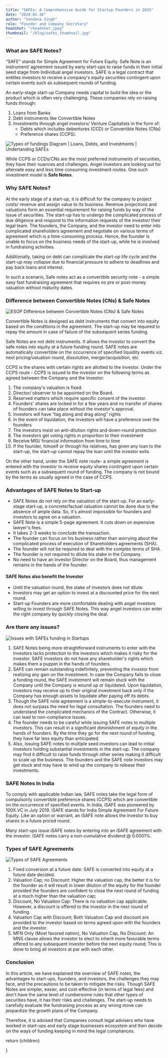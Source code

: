 ```yaml
---
title: "SAFEs: A Comprehensive Guide for Startup Founders in 2025"
date: "2024-01-26"
author: "Vandana Singh"
role: "Founder and Company Secretary"
headshot: "/headshot.jpeg"
thumbnail: "/blog/safes_thumbnail.jpg"
---
```


### What are SAFE Notes?

“SAFE” stands for Simple Agreement for Future Equity. Safe Note is an instrument/ agreement issued by early start-ups to raise funds in their initial seed stage from Individual angel investors. SAFE is a legal contract that entitles investors to receive a company&apos;s equity securities contingent upon certain events such as subsequent rounds of funding.

An early-stage start-up Company needs capital to build the idea or the product which is often very challenging. These companies rely on raising funds through:

1. Loans from Banks
2. Debt instruments like Convertible Notes
3. Investments through angel investors/ Venture Capitalists in the form of:
   - Debts which includes debentures (CCD) or Convertible Notes (CNs)
   - Preference shares (CCPS).

<img src="/blog/esops/pic1.png" alt="Types of fundings Diagram | Loans, Debts, and Investments | Undertanding SAFEs" className="w-full rounded-lg my-8 border shadow-sm" />

While CCPS or CCDs/CNs are the most preferred instruments of securities, they have their nuances and challenges. Angel investors are looking out for alternate easy and less time consuming investment routes. One such investment model is **Safe Notes**.

### Why SAFE Notes?

At the early stage of a start-up, it is difficult for the company to project costs/ revenue and assign value to its business. Revenue projections and valuations form an essential requirement for raising funds by way of the issue of securities. The start-up has to undergo the complicated process of due diligence and respond to the information requests of the investor/ their legal team. The founders, the Company, and the investor need to enter into complicated shareholders agreement and negotiate on various terms of agreement which is a time-consuming process. Hence, the founder is unable to focus on the business needs of the start-up, while he is involved in fundraising activities.

Additionally, taking on debt can complicate the start-up life cycle and the start-up may collapse due to financial pressure to adhere to deadlines and pay back loans and interest.

In such a scenario, Safe notes act as a convertible security note - a simple easy fast fundraising agreement that requires no pre or post-money valuation without maturity dates.

### Difference between Convertible Notes (CNs) & Safe Notes

<img src="/blog/esops/pic2.png" alt="ESOP Difference between Convertible Notes (CNs) & Safe Notes" className="w-full rounded-lg my-8 border shadow-sm" />

Convertible Notes is designed as debt instruments that convert into equity based on the conditions in the agreement. The start-up may be required to repay the amount in case of failure of the subsequent series funding.

Safe Notes are not debt instruments. It allows the investor to convert the safe notes into equity at a future funding round. SAFE notes are automatically convertible on the occurrence of specified liquidity events viz. next pricing/valuation round, dissolution, merger/acquisition, etc

CCPS is the shares with certain rights are allotted to the investor. Under the CCPS route - CCPS is issued to the investor on the following terms as agreed between the Company and the Investor:

1. The company&apos;s valuation is fixed.
2. Director/ observer to be appointed on the Board.
3. Reserved matters which require specific consent of the investor.
4. Founders&apos; shares are locked in for a few years and no transfer of shares of founders can take place without the investor&apos;s approval.
5. Investors will have “tag along and drag along” rights
6. In the event of liquidation, the investors will have a preference over the founders
7. The investors insist on anti-dilution rights and down-round protection
8. The investors get voting rights in proportion to their investment
9. Receive MIS/ financial information from time to time
10. If the founder, himself or through his relatives, has given any loan to the start-up, the start-up cannot repay the loan until the investor exits

On the other hand, under the SAFE note route- a simple agreement is entered with the investor to receive equity shares contingent upon certain events such as a subsequent round of funding. The company is not bound by the terms as usually agreed in the case of CCPS.


### Advantages of SAFE Notes to Start-up

- SAFE Notes do not rely on the valuation of the start-up. For an early-stage start-up, a concrete/factual valuation cannot be done due to the absence of ample data. So, it&apos;s almost impossible for founders and investors to agree on a valuation.
- SAFE Note is a simple 5-page agreement. It cuts down on expensive lawyer&apos;s fees.
- It takes 2-3 weeks to conclude the transaction.
- The founder can focus on his business rather than worrying about the complicated process of execution of Shareholders agreements (SHA).
- The founder will not be required to deal with the complex terms of SHA.
- The founder is not required to dilute his stake in the Company.
- No need to have an Investor Director on the Board, thus management remains in the hands of the founder.

#### SAFE Notes also benefit the Investor

- Until the valuation round, the stake of investors does not dilute.
- Investors may get an option to invest at a discounted price for the next round.
- Start-up Founders are more comfortable dealing with angel investors willing to invest through SAFE Notes. This way angel investors can enter the right company by quickly closing the deal.

### Are there any issues?

<img src="/blog/esops/pic3.png" alt="Issues with SAFEs funding in Startups" className="w-full rounded-lg my-8 border shadow-sm" />


1. SAFE Notes being more straightforward instruments to enter with the investors lacks protection to the investors which makes it risky for the investor. SAFE investors do not have any shareholder&apos;s rights which makes them a puppet in the hands of founders.
2. SAFE can remain outstanding indefinitely, preventing the investor from realizing any gain on the investment. In case the Company fails to close a funding round, the SAFE investment will remain stuck with the Company until the Company is wound up or liquidated. Upon liquidation, investors may receive up to their original investment back only if the Company has enough assets to liquidate after paying off its debts.
3. Though the SAFE note agreement is a simple-to-execute instrument, it does not surpass the need for legal consultation. The founders need to understand the complicated mechanics of the Contract. Otherwise, it can lead to non-compliance issues.
4. The founder needs to be careful while issuing SAFE notes to multiple investors. This can result in a significant diminishment of equity in the hands of founders. By the time they go for the next round of funding, they have far less equity than anticipated.
5. Also, issuing SAFE notes to multiple seed investors can lead to initial investors holding substantial investments in the start-up. The company may find it difficult to raise funds through other series making it difficult to scale up the business. The founders and the SAFE note Investors may get stuck and may have to wind up the company to release their investments.

### SAFE Notes In India

To comply with applicable Indian law, SAFE notes take the legal form of compulsorily convertible preference shares (CCPS) which are convertible on the occurrence of specified events. In India, iSAFE was pioneered by 100X.VC in July 2019. iSAFE stands for India Simple Agreement For Future Equity. Like an option or warrant, an iSAFE note allows the investor to buy shares in a future priced round.

Many start-ups issue iSAFE notes by entering into an iSAFE agreement with the investor. iSAFE notes carry a non-cumulative dividend @ 0.0001%.

### Types of SAFE Agreements

<img src="/blog/esops/pic4.png" alt="Types of SAFE Agreements" className="w-full rounded-lg my-8 border shadow-sm" />


1. Fixed conversion at a future date: SAFE is converted into equity at a future date decided.
2. Valuation Cap; no Discount: Higher the valuation cap, the better it is for the founder as it will result in lower dilution of the equity for the founder provided the founders are confident to close the next round of funding at a much higher than the valuation cap;
3. Discount, No Valuation Cap: There is no valuation cap applicable. However, a discount is offered to the investor in the next round of funding.
4. Valuation Cap with Discount; Both Valuation Cap and discount are provided to the investor based on terms agreed upon with the founders and the investor.
5. MFN Only (Most favored nation), No Valuation Cap, No Discount: An MNS clause allows the investor to elect to inherit more favorable terms offered to any subsequent investor before the next equity round; This is done to bring all investors at par with each other.

### Conclusion

In this article, we have explained the overview of SAFE notes, the advantages to start-ups, founders, and investors, the challenges they may face, and the precautions to be taken to mitigate the risks. Though SAFE Notes are simpler, easier, and cost-effective (in terms of legal fees) and don&apos;t have the same level of cumbersome rules that other types of securities have, it has their risks and challenges. The start-up needs to carefully evaluate the fundraising process as any wrong move can jeopardize the growth plans of the Company.

Therefore, it is advised that Companies consult legal advisers who have worked in start-ups and early stage businesses ecosystem and then decide on the ways of funding keeping in mind the legal compliances.


  return <MdxLayout>{children}</MdxLayout>

}
